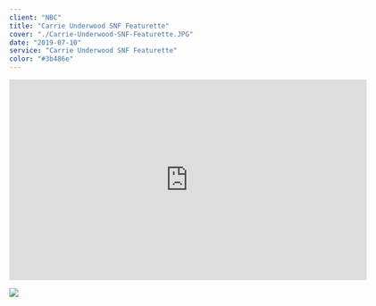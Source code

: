 ---
client: "NBC"
title: "Carrie Underwood SNF Featurette"
cover: "./Carrie-Underwood-SNF-Featurette.JPG"
date: "2019-07-10"
service: "Carrie Underwood SNF Featurette"
color: "#3b486e"
---

<iframe title="vimeo-player" src="https://player.vimeo.com/video/719108563?h=37e6611db8" width="640" height="360" frameborder="0" allowfullscreen></iframe>

![](./Carrie-Underwood-SNF-Featurette.JPG)

